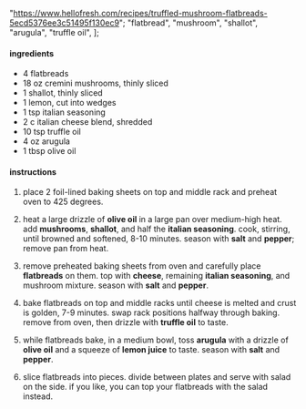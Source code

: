   "https://www.hellofresh.com/recipes/truffled-mushroom-flatbreads-5ecd5376ee3c51495f130ec9";
  "flatbread",
  "mushroom",
  "shallot",
  "arugula",
  "truffle oil",
];

#### ingredients

- 4 flatbreads
- 18 oz cremini mushrooms, thinly sliced
- 1 shallot, thinly sliced
- 1 lemon, cut into wedges
- 1 tsp italian seasoning
- 2 c italian cheese blend, shredded
- 10 tsp truffle oil
- 4 oz arugula
- 1 tbsp olive oil

#### instructions

1. place 2 foil-lined baking sheets on top and middle rack and preheat oven to 425 degrees.

2. heat a large drizzle of **olive oil** in a large pan over medium-high heat. add **mushrooms**, **shallot**, and half the **italian seasoning**. cook, stirring, until browned and softened, 8-10 minutes. season with **salt** and **pepper**; remove pan from heat.

3. remove preheated baking sheets from oven and carefully place **flatbreads** on them. top with **cheese**, remaining **italian seasoning**, and mushroom mixture. season with **salt** and **pepper**.

4. bake flatbreads on top and middle racks until cheese is melted and crust is golden, 7-9 minutes. swap rack positions halfway through baking. remove from oven, then drizzle with **truffle oil** to taste.

5. while flatbreads bake, in a medium bowl, toss **arugula** with a drizzle of **olive oil** and a squeeze of **lemon juice** to taste. season with **salt** and **pepper**.

6. slice flatbreads into pieces. divide between plates and serve with salad on the side. if you like, you can top your flatbreads with the salad instead.
